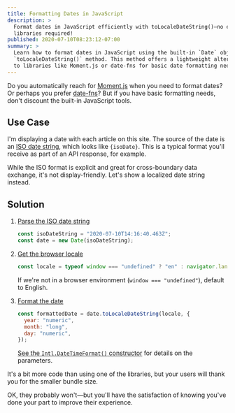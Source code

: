 ```yaml
---
title: Formatting Dates in JavaScript
description: >
  Format dates in JavaScript efficiently with toLocaleDateString()—no extra
  libraries required!
published: 2020-07-10T08:23:12-07:00
summary: >
  Learn how to format dates in JavaScript using the built-in `Date` object and
  `toLocaleDateString()` method. This method offers a lightweight alternative
  to libraries like Moment.js or date-fns for basic date formatting needs.
---
```





Do you automatically reach for [Moment.js][] when you need to format dates? Or
perhaps you prefer [date-fns][]? But if you have basic formatting needs, don't
discount the built-in JavaScript tools.

## Use Case

I'm displaying a date with each article on this site. The source of the date is
an [ISO date string][iso-8601], which looks like <code>{isoDate}</code>. This
is a typical format you'll receive as part of an API response, for example.

While the ISO format is explicit and great for cross-boundary data exchange,
it's not display-friendly. Let's show a localized date string instead.

<LocaleDate client:visible />

## Solution

1. [Parse the ISO date string][date-constructor]

   ```js
   const isoDateString = "2020-07-10T14:16:40.463Z";
   const date = new Date(isoDateString);
   ```

1. [Get the browser locale][navigator.language]

   ```js
   const locale = typeof window === "undefined" ? "en" : navigator.language;
   ```

   If we're not in a browser environment (`window === "undefined"`), default to English.

1. [Format the date][tolocaledatestring]

   ```js
   const formattedDate = date.toLocaleDateString(locale, {
     year: "numeric",
     month: "long",
     day: "numeric",
   });
   ```

   [See the `Intl.DateTimeFormat()` constructor][intl-params] for details on
   the parameters.

It's a bit more code than using one of the libraries, but your users will thank
you for the smaller bundle size.

OK, they probably won't—but you'll have the satisfaction of knowing you've done
your part to improve their experience.

<CodeSandbox
  client:visible
  id="interesting-ace-d2tf7g"
  title="demo of toLocaleDateString"
  file="src/App.tsx"
/>

[date-constructor]: https://developer.mozilla.org/en-US/docs/Web/JavaScript/Reference/Global_Objects/Date/Date#Timestamp_string
[date-fns]: https://date-fns.org
[intl-params]: https://developer.mozilla.org/en-US/docs/Web/JavaScript/Reference/Global_Objects/Intl/DateTimeFormat/DateTimeFormat#Parameters
[iso-8601]: https://en.wikipedia.org/wiki/ISO_8601
[moment.js]: https://momentjs.com
[navigator.language]: https://developer.mozilla.org/en-US/docs/Web/API/NavigatorLanguage/language
[tolocaledatestring]: https://developer.mozilla.org/en-US/docs/Web/JavaScript/Reference/Global_Objects/Date/toLocaleDateString

